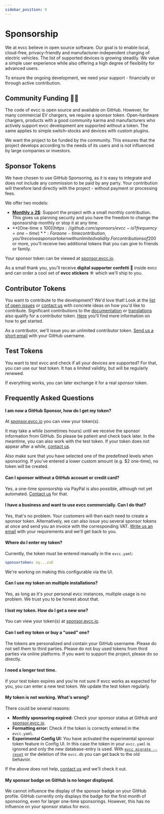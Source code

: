 ```yaml
---
sidebar_position: 9
---
```



# Sponsorship

We at evcc believe in open source software.
Our goal is to enable local, cloud-free, privacy-friendly and manufacturer-independent charging of electric vehicles.
The list of supported devices is growing steadily.
We value a simple user experience while also offering a high degree of flexibility for advanced users.

To ensure the ongoing development, we need your support - financially or through active contribution.

## Community Funding 🤘💚

The code of evcc is open source and available on GitHub.
However, for many commercial EV chargers, we require a sponsor token.
Open-hardware chargers, products with a good community karma and manufacturers who actively support evcc development are supported without a token.
The same applies to simple switch-stocks and devices with custom plugins.

We want the project to be funded by the community.
This ensures that the project develops according to the needs of its users and is not influenced by large companies or investors.

## Sponsor Tokens

We have chosen to use GitHub Sponsoring, as it is easy to integrate and does not include any commission to be paid by any party.
Your contribution will therefore land directly with the project - without payment or processing fees.

We offer two models:

- **[Monthly ≥ 2$](https://github.com/sponsors/evcc-io?frequency=recurring)**: Support the project with a small monthly contribution.
This gives us planning security and you have the freedom to change the sponsorship monthly or stop it at any time.
- **[One-time ≥ 100$](https://github.com/sponsors/evcc-io?frequency=one-time)**: For a one-time contribution, you'll receive a sponsor token with unlimited validity.
For contributions of 200$ or more, you'll receive two additional tokens that you can give to friends or family.

Your sponsor token can be viewed at [sponsor.evcc.io](https://sponsor.evcc.io).

As a small thank you, you'll receive **digital supporter confetti 🎉** inside evcc and can order a cool set of **evcc stickers ☀️** which we'll ship to you.

## Contributor Tokens

You want to contribute to the development?
We'd love that!
Look at the [list of open issues](https://github.com/evcc-io/evcc/issues) or [contact us](mailto:info@evcc.io) with concrete ideas on how you'd like to contribute.
Significant contributions to the [documentation](https://github.com/evcc-io/docs) or [translations](https://github.com/evcc-io/evcc/blob/master/CONTRIBUTING.md#adding-or-modifying-translations) also qualify for a contributor token.
[Here](https://github.com/evcc-io/evcc/blob/master/CONTRIBUTING.md) you'll find more information on how to get started.

As a contributor, we'll issue you an unlimited contributor token.
[Send us a short email](mailto:info@evcc.io) with your GitHub username.

## Test Tokens

You want to test evcc and check if all your devices are supported?
For that, you can use our test token.
It has a limited validity, but will be regularly renewed.

<SponsorToken />

If everything works, you can later exchange it for a real sponsor token.

## Frequently Asked Questions

#### I am now a GitHub Sponsor, how do I get my token?

At [sponsor.evcc.io](https://sponsor.evcc.io) you can view your token(s).

It may take a while (sometimes hours) until we receive the sponsor information from GitHub.
So please be patient and check back later.
In the meantime, you can also work with the test token.
If your token does not appear after a while, [contact us](mailto:info@evcc.io).

Also make sure that you have selected one of the predefined levels when sponsoring.
If you've entered a lower custom amount (e.g. $2 one-time), no token will be created.

#### Can I sponsor without a GitHub account or credit card?

Yes, a one-time sponsorship via PayPal is also possible, although not yet automated.
[Contact us](mailto:info@evcc.io) for that.

#### I have a business and want to use evcc commercially. Can I do that?

Yes, that's no problem.
Your customers will then each need to create a sponsor token.
Alternatively, we can also issue you several sponsor tokens at once and send you an invoice with the corresponding VAT.
[Write us an email](mailto:info@evcc.io) with your requirements and we'll get back to you.

#### Where do I enter my token?

Currently, the token must be entered manually in the `evcc.yaml`:

```yaml title="evcc.yaml"
sponsortoken: ey...zuE
```

We're working on making this configurable via the UI.

#### Can I use my token on multiple installations?

Yes, as long as it's your personal evcc instances, multiple usage is no problem.
We trust you to be honest about that.

#### I lost my token. How do I get a new one?

You can view your token(s) at [sponsor.evcc.io](https://sponsor.evcc.io).

#### Can I sell my token or buy a "used" one?

The tokens are personalized and contain your GitHub username.
Please do not sell them to third parties.
Please do not buy used tokens from third parties via online platforms.
If you want to support the project, please do so directly.

#### I need a longer test time.

If your test token expires and you're not sure if evcc works as expected for you, you can enter a new test token.
We update the test token regularly.

#### My token is not working. What's wrong?

There could be several reasons:

- **Monthly sponsoring expired:** Check your sponsor status at GitHub and [sponsor.evcc.io](https://sponsor.evcc.io).
- **Formatting error:** Check if the token is correctly entered in the `evcc.yaml`.
- **Experimental Config UI:** You have activated the experimental sponsor token feature in Config UI.
In this case the token in your `evcc.yaml` is ignored and only the new database-entry is used.
With [`evcc migrate --reset`](/docs/reference/cli/evcc_migrate) or the deletion of the `evcc.db` you can get back to the old behavior.

If the above does not help, [contact us](mailto:info@evcc.io) and we'll check it out.

#### My sponsor badge on GitHub is no longer displayed.

We cannot influence the display of the sponsor badge on your GitHub profile.
GitHub currently only displays the badge for the first month of sponsoring, even for larger one-time sponsorings.
However, this has no influence on your sponsor status for evcc.